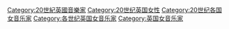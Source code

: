 [[Category:20世紀英國音樂家|Category:20世紀英國音樂家]]
[[Category:20世纪英国女性|Category:20世纪英国女性]]
[[Category:20世纪各国女音乐家|Category:20世纪各国女音乐家]]
[[Category:各世纪英国女音乐家|Category:各世纪英国女音乐家]]
[[Category:英国女音乐家|Category:英国女音乐家]]